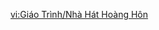 {{Tutorial
|id       = 1176
|title    = Twilight Theater
|subtitle = Gameplay Tutorial
|icon     = Icon Tutorial Important.png
|about    = Summertime Odyssey
|text1    = Interact with the {{Color|pyro|noticeboard}} at the entrance to the theater to prepare for the theatrical performance.
|image1   = Tutorial Twilight Theater 1.png
|text2    = Speak to the Night Raven Statues to decide which "actors" are needed for the show.
|image2   = Tutorial Twilight Theater 2.png
|text3    = Listen to the narrator's hints to ascertain the actors needed again.
|image3   = Tutorial Twilight Theater 3.png
|text4    = Help the Night Raven Statues that will serve as actors to take the stage by {{Color|pyro|placing them at the correct positions}} to begin the performance.
|image4   = Tutorial Twilight Theater 4.png
}}
<noinclude>
[[vi:Giáo Trình/Nhà Hát Hoàng Hôn]]
</noinclude>
